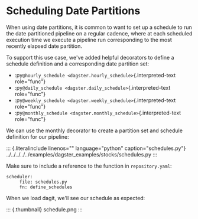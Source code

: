 # Scheduling Date Partitions

When using date partitions, it is common to want to set up a schedule to
run the date partitioned pipeline on a regular cadence, where at each
scheduled execution time we execute a pipeline run corresponding to the
most recently elapsed date partition.

To support this use case, we\'ve added helpful decorators to define a
schedule definition and a corresponding date partition set:

- :py`@hourly_schedule <dagster.hourly_schedule>`{.interpreted-text
  role="func"}
- :py`@daily_schedule <dagster.daily_schedule>`{.interpreted-text
  role="func"}
- :py`@weekly_schedule <dagster.weekly_schedule>`{.interpreted-text
  role="func"}
- :py`@monthly_schedule <dagster.monthly_schedule>`{.interpreted-text
  role="func"}

We can use the monthly decorator to create a partition set and schedule
definition for our pipeline:

::: {.literalinclude linenos="" language="python" caption="schedules.py"}
../../../../../examples/dagster_examples/stocks/schedules.py
:::

Make sure to include a reference to the function in `repository.yaml`:

```{.YAML}
scheduler:
     file: schedules.py
     fn: define_schedules
```

When we load dagit, we\'ll see our schedule as expected:

::: {.thumbnail}
schedule.png
:::

